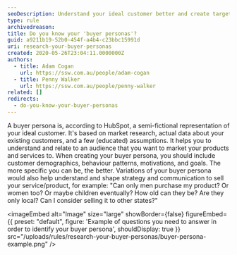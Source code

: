 ```yaml
---
seoDescription: Understand your ideal customer better and create targeted marketing strategies with buyer personas, semi-fictional representations of your target audience.
type: rule
archivedreason:
title: Do you know your 'buyer personas'?
guid: a9211b19-52b0-454f-a4b4-c23bbc15991d
uri: research-your-buyer-personas
created: 2020-05-26T23:04:11.0000000Z
authors:
  - title: Adam Cogan
    url: https://ssw.com.au/people/adam-cogan
  - title: Penny Walker
    url: https://ssw.com.au/people/penny-walker
related: []
redirects:
  - do-you-know-your-buyer-personas
---
```


A buyer persona is, according to HubSpot, a semi-fictional representation of your ideal customer. It's based on market research, actual data about your existing customers, and a few (educated) assumptions. It helps you to understand and relate to an audience that you want to market your products and services to.
When creating your buyer persona, you should include customer demographics, behaviour patterns, motivations, and goals. The more specific you can be, the better. Variations of your buyer persona would also help understand and shape strategy and communication to sell your service/product, for example: "Can only men purchase my product? Or women too? Or maybe children eventually? How old can they be? Are they only local? Can I consider selling it to other states?"


<imageEmbed
  alt="Image"
  size="large"
  showBorder={false}
  figureEmbed={{
    preset: "default",
    figure: 'Example of questions you need to answer in order to identify your buyer persona',
    shouldDisplay: true
  }}
  src="/uploads/rules/research-your-buyer-personas/buyer-persona-example.png"
/>